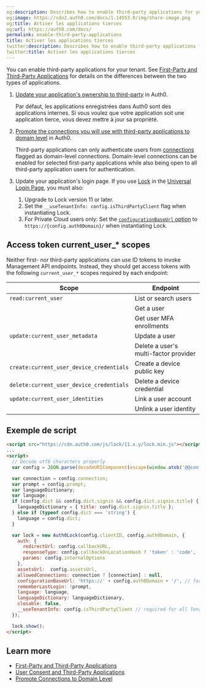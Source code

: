 ```yaml
---
og:description: Describes how to enable third-party applications for your tenant.
og:image: https://cdn2.auth0.com/docs/1.14553.0/img/share-image.png
og:title: Activer les applications tierces
og:url: https://auth0.com/docs/
permalink: enable-third-party-applications
title: Activer les applications tierces
twitter:description: Describes how to enable third-party applications for your tenant.
twitter:title: Activer les applications tierces
---
```


You can enable third-party applications for your tenant. See [First-Party and Third-Party Applications](/docs/get-started/applications/confidential-and-public-applications/first-party-and-third-party-applications) for details on the differences between the two types of applications.

1. [Update your application's ownership to third-party](/docs/get-started/applications/confidential-and-public-applications/update-application-ownership) in Auth0.

   Par défaut, les applications enregistrées dans Auth0 sont des applications internes. Si vous voulez que votre application soit une application tierce, vous devez mettre à jour sa propriété.
2. [Promote the connections you will use with third-party applications to domain level](/docs/authenticate/identity-providers/promote-connections-to-domain-level) in Auth0.

   Third-party applications can only authenticate users from [connections](/docs/authenticate/identity-providers) flagged as domain-level connections. Domain-level connections can be enabled for selected first-party applications while also being open to all third-party application users for authentication.
3. Update your application's login page. If you use [Lock](/docs/libraries/lock) in the [Universal Login Page](/docs/authenticate/login/auth0-universal-login/universal-login-vs-classic-login/classic-experience), you must also:

   1. Upgrade to Lock version 11 or later.
   2. Set the `__useTenantInfo: config.isThirdPartyClient` flag when instantiating Lock.
   3. For Private Cloud users only: Set the [`configurationBaseUrl` option](/docs/libraries/lock/lock-configuration#configurationbaseurl-string-) to `https://{config.auth0Domain}/` when instantiating Lock.

## Access token current_user_\* scopes

Neither first- nor third-party applications can use <Tooltip tip="ID Token: Credential meant for the client itself, rather than for accessing a resource." cta="View Glossary" href="/docs/glossary?term=ID+tokens">ID tokens</Tooltip> to invoke <Tooltip tip="ID Token: Credential meant for the client itself, rather than for accessing a resource." cta="View Glossary" href="/docs/glossary?term=Management+API">Management API</Tooltip> endpoints. Instead, they should get <Tooltip tip="Access Token: Authorization credential, in the form of an opaque string or JWT, used to access an API." cta="View Glossary" href="/docs/glossary?term=access+tokens">access tokens</Tooltip> with the following `current_user_*` scopes required by each endpoint:

<table class="table"><thead>
<tr>
<th>Scope</th>
<th>Endpoint</th>
</tr>
</thead>
<tbody>
<tr>
<td><code>read:current_user</code></td>
<td>List or search users</td>
</tr>
<tr>
<td></td>
<td>Get a user</td>
</tr>
<tr>
<td></td>
<td>Get user MFA enrollments</td>
</tr>
<tr>
<td><code>update:current_user_metadata</code></td>
<td>Update a user</td>
</tr>
<tr>
<td></td>
<td>Delete a user's multi-factor provider</td>
</tr>
<tr>
<td><code>create:current_user_device_credentials</code></td>
<td>Create a device public key</td>
</tr>
<tr>
<td><code>delete:current_user_device_credentials</code></td>
<td>Delete a device credential</td>
</tr>
<tr>
<td><code>update:current_user_identities</code></td>
<td>Link a user account</td>
</tr>
<tr>
<td></td>
<td>Unlink a user identity</td>
</tr>
</tbody>
</table>

## Exemple de script

```html lines expandable
<script src="https://cdn.auth0.com/js/lock/11.x.y/lock.min.js"></script>
...
<script>
  // Decode utf8 characters properly
  var config = JSON.parse(decodeURIComponent(escape(window.atob('@@config@@'))));

  var connection = config.connection;
  var prompt = config.prompt;
  var languageDictionary;
  var language;
  if (config.dict && config.dict.signin && config.dict.signin.title) {
    languageDictionary = { title: config.dict.signin.title };
  } else if (typeof config.dict === 'string') {
    language = config.dict;
  }

  var lock = new Auth0Lock(config.clientID, config.auth0Domain, {
    auth: {
      redirectUrl: config.callbackURL,
      responseType: config.callbackOnLocationHash ? 'token' : 'code',
      params: config.internalOptions
    },
    assetsUrl:  config.assetsUrl,
    allowedConnections: connection ? [connection] : null,
    configurationBaseUrl: 'https://' + config.auth0Domain + '/', // for PSaaS only
    rememberLastLogin: !prompt,
    language: language,
    languageDictionary: languageDictionary,
    closable: false,
    __useTenantInfo: config.isThirdPartyClient // required for all Tenants
  });

  lock.show();
</script>
```






## Learn more

* [First-Party and Third-Party Applications](/docs/get-started/applications/confidential-and-public-applications/first-party-and-third-party-applications)
* [User Consent and Third-Party Applications](/docs/get-started/applications/confidential-and-public-applications/user-consent-and-third-party-applications)
* [Promote Connections to Domain Level](/docs/authenticate/identity-providers/promote-connections-to-domain-level)